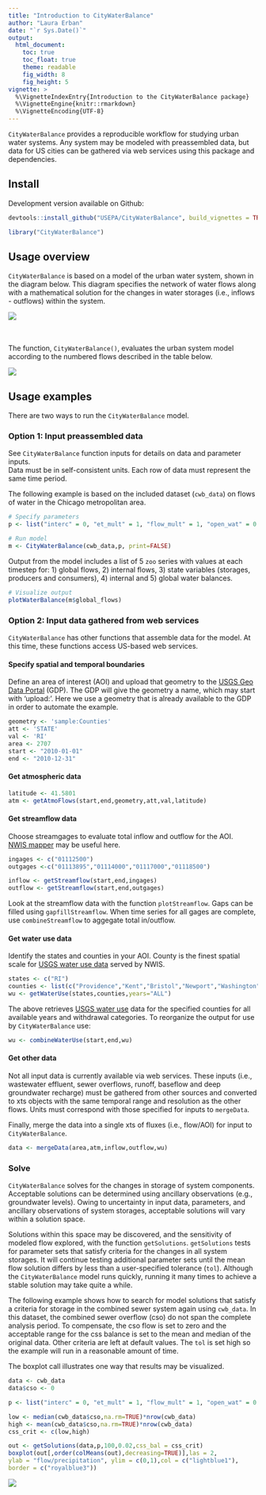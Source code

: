```yaml
---
title: "Introduction to CityWaterBalance"
author: "Laura Erban"
date: "`r Sys.Date()`"
output: 
  html_document:
    toc: true
    toc_float: true
    theme: readable
    fig_width: 8
    fig_height: 5
vignette: >
  %\VignetteIndexEntry{Introduction to the CityWaterBalance package}
  %\VignetteEngine{knitr::rmarkdown}
  %\VignetteEncoding{UTF-8}
---
```


`CityWaterBalance` provides a reproducible workflow for studying urban water
systems.  Any system may be modeled with preassembled data, but data 
for US cities can be gathered via web services using this package and 
dependencies. 


## Install

Development version available on Github:

```r
devtools::install_github("USEPA/CityWaterBalance", build_vignettes = TRUE)
```

```r
library("CityWaterBalance")
```

## Usage overview

`CityWaterBalance` is based on a model of the urban water system, shown in the
diagram below.  This diagram specifies the network of water flows along with
a mathematical solution for the changes in water storages (i.e., inflows - 
outflows) within the system.  

![](urban_water_system.png)


<br><br>
The function, `CityWaterBalance()`, evaluates the urban system model according to
the numbered flows described in the table below.

![](flow_table.png)


## Usage examples
There are two ways to run the `CityWaterBalance` model.

### Option 1:  Input preassembled data

See `CityWaterBalance` function inputs for details on data and parameter inputs.  
Data must be in self-consistent units.  Each row of data must represent the same 
time period. 

The following example is based on the included dataset (`cwb_data`) on flows of 
water in the Chicago metropolitan area.

```r
# Specify parameters
p <- list("interc" = 0, "et_mult" = 1, "flow_mult" = 1, "open_wat" = 0.02, "run_mult" = 1, "run_css" = 0.35, "bf_mult" = 1, "nonrev" = 0.08,"pow_evap" = 0.012, "wast_gen" = 0.85, "pot_atm" = 0.13, "npot_infilt" = 0.5, "slud_evap" = 0, "leak_css" = 0.05, "dgw" = 0.5,"dgw_rep" = 0.5)

# Run model
m <- CityWaterBalance(cwb_data,p, print=FALSE)
```

Output from the model includes a list of 5 `zoo` series with values at each 
timestep for: 1) global flows, 2) internal flows, 3) state variables (storages,
producers and consumers), 4) internal and 5) global water balances.

```r
# Visualize output
plotWaterBalance(m$global_flows)
```

### Option 2: Input data gathered from web services

`CityWaterBalance` has other functions that assemble data for the model.  At 
this time, these functions access US-based web services.

#### Specify spatial and temporal boundaries

Define an area of interest (AOI) and upload that geometry to the 
[USGS Geo Data Portal](https://cida.usgs.gov/gdp/) (GDP). The GDP will give the
geometry a name, which may start with 'upload:'.  Here we use a geometry that is 
already available to the GDP in order to automate the example.

```r
geometry <- 'sample:Counties'
att <- 'STATE'
val <- 'RI'
area <- 2707
start <- "2010-01-01"
end <- "2010-12-31"
```

#### Get atmospheric data

```r
latitude <- 41.5801
atm <- getAtmoFlows(start,end,geometry,att,val,latitude)
```

#### Get streamflow data

Choose streamgages to evaluate total inflow and outflow for the AOI.  
[NWIS mapper](https://maps.waterdata.usgs.gov/) may be useful here.

```r
ingages <- c("01112500")
outgages <-c("01113895","01114000","01117000","01118500")

inflow <- getStreamflow(start,end,ingages)
outflow <- getStreamflow(start,end,outgages)
```

Look at the streamflow data with the function `plotStreamflow`.  Gaps can be 
filled using `gapfillStreamflow`.  When time series for all gages are complete, 
use `combineStreamflow` to aggegate total in/outflow.

#### Get water use data

Identify the states and counties in your AOI. County is the finest spatial scale 
for [USGS water use data](https://waterdata.usgs.gov/nwis/wu) served by NWIS.

```r
states <- c("RI")
counties <- list(c("Providence","Kent","Bristol","Newport","Washington"))
wu <- getWaterUse(states,counties,years="ALL")
```

The above retrieves [USGS water use](https://water.usgs.gov/watuse/) data for 
the specified counties for all available years and withdrawal categories. To 
reorganize the output for use by `CityWaterBalance` use:

```r
wu <- combineWaterUse(start,end,wu)
```

#### Get other data

Not all input data is currently available via web services.  These
inputs (i.e., wastewater effluent, sewer overflows, runoff, baseflow and deep 
groundwater recharge) must be gathered from other sources and converted to xts 
objects with the same temporal range and resolution as the other flows. Units 
must correspond with those specified for inputs to `mergeData`.

Finally, merge the data into a single xts of fluxes (i.e., flow/AOI) for input 
to `CityWaterBalance`.  

```r
data <- mergeData(area,atm,inflow,outflow,wu)
```

### Solve

`CityWaterBalance` solves for the changes in storage of system components. 
Acceptable solutions can be determined using ancillary observations (e.g., 
groundwater levels). Owing to uncertainty in input data, parameters, and 
ancillary observations of system storages, acceptable solutions will vary within 
a solution space.  

Solutions within this space may be discovered, and the sensitivity of modeled flow 
explored, with the function `getSolutions`.  `getSolutions` tests for parameter
sets that satisfy criteria for the changes in all system storages. It will 
continue testing additional parameter sets until the mean flow solution differs 
by less than a user-specified tolerance (`tol`). Although the `CityWaterBalance` 
model runs quickly, running it many times to achieve a stable solution may take 
quite a while.

The following example shows how to search for model solutions that satisfy a
criteria for storage in the combined sewer system again using `cwb_data`.  In 
this dataset, the combined sewer overflow (cso) do not span the complete 
analysis period.  To compensate, the cso flow is set to zero and the acceptable 
range for the css balance is set to the mean and median of the original data. 
Other criteria are left at default values. The `tol` is set high so the example 
will run in a reasonable amount of time. 

The boxplot call illustrates one way that results may be visualized.

```r
data <- cwb_data
data$cso <- 0

p <- list("interc" = 0, "et_mult" = 1, "flow_mult" = 1, "open_wat" = 0.02, "run_mult" = 1, "run_css" = 0.35, "bf_mult" = 1, "nonrev" = 0.08,"pow_evap" = 0.012, "wast_gen" = 0.85, "pot_atm" = 0.13, "npot_infilt" = 0.5, "slud_evap" = 0, "leak_css" = 0.05, "dgw" = 0.5,"dgw_rep" = 0.5)

low <- median(cwb_data$cso,na.rm=TRUE)*nrow(cwb_data)
high <- mean(cwb_data$cso,na.rm=TRUE)*nrow(cwb_data)
css_crit <- c(low,high)

out <- getSolutions(data,p,100,0.02,css_bal = css_crit)
boxplot(out[,order(colMeans(out),decreasing=TRUE)],las = 2, 
ylab = "flow/precipitation", ylim = c(0,1),col = c("lightblue1"), 
border = c("royalblue3"))

```
![](solutions.png)




